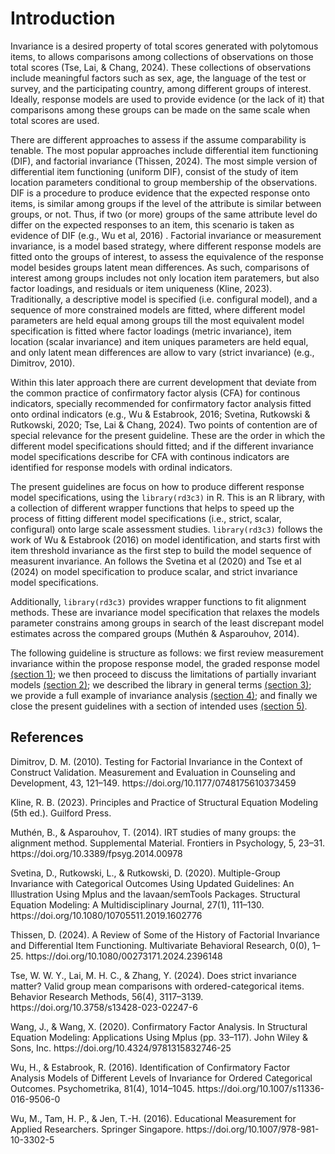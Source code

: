 # Introduction

Invariance is a desired property of total scores generated with polytomous items, to allows comparisons among collections of observations on those total scores (Tse, Lai, & Chang, 2024). These collections of observations include meaningful factors such as sex, age, the language of the test or survey, and the participating country, among different groups of interest. Ideally, response models are used to provide evidence (or the lack of it) that comparisons among these groups can be made on the same scale when total scores are used.

There are different approaches to assess if the assume comparability is tenable. The most popular approaches include differential item functioning (DIF), and factorial invariance (Thissen, 2024). The most simple version of differential item functioning (uniform DIF), consist of the study of item location parameters conditional to group membership of the observations. DIF is a procedure to produce evidence that the expected response onto items, is similar among groups if the level of the attribute is similar between groups, or not. Thus, if two (or more) groups of the same attribute level do differ on the expected responses to an item, this scenario is taken as evidence of DIF (e.g., Wu et al, 2016) . Factorial invariance or measurement invariance, is a model based strategy, where different response models are fitted onto the groups of interest, to assess the equivalence of the response model besides groups latent mean differences. As such, comparisons of interest among groups includes not only location item paratemers, but also factor loadings, and residuals or item uniqueness (Kline, 2023). Traditionally, a descriptive model is specified (i.e. configural model), and a sequence of more constrained models are fitted, where different model parameters are held equal among groups till the most equivalent model specification is fitted where factor loadings (metric invariance), item location (scalar invariance) and item uniques parameters are held equal, and only latent mean differences are allow to vary (strict invariance) (e.g., Dimitrov, 2010).

Within this later approach there are current development that deviate from the common practice of confirmatory factor alysis (CFA) for continous indicators, specially recommended for confirmatory factor analysis fitted onto ordinal indicators (e.g., Wu & Estabrook, 2016; Svetina, Rutkowski & Rutkowski, 2020; Tse, Lai & Chang, 2024). Two points of contention are of special relevance for the present guideline. These are the order in which the different model specifications should fitted; and if the different invariance model specifications describe for CFA with continous indicators are identified for response models with ordinal indicators.

The present guidelines are focus on how to produce different response model specifications, using the `library(rd3c3)` in R. This is an R library, with a collection of different wrapper functions that helps to speed up the process of fitting different model specifications (i.e., strict, scalar, configural) onto large scale assessment studies. `library(rd3c3)` follows the work of Wu & Estabrook (2016) on model identification, and starts first with item threshold invariance as the first step to build the model sequence of measurent invariance. An follows the Svetina et al (2020) and Tse et al (2024) on model specification to produce scalar, and strict invariance model specifications.

Additionally, `library(rd3c3)` provides wrapper functions to fit alignment methods. These are invariance model specification that relaxes the models parameter constrains among groups in search of the least discrepant model estimates across the compared groups (Muthén & Asparouhov, 2014).

The following guideline is structure as follows: we first review measurement invariance within the propose response model, the graded response model [(section 1)](https://dacarras.github.io/rd3c3_guide/section_1_response_model.html); we then proceed to discuss the limitations of partially invariant models [(section 2)](https://dacarras.github.io/rd3c3_guide/section_2_partial.html); we described the library in general terms [(section 3)](https://dacarras.github.io/rd3c3_guide/section_3_rd3c3.html); we provide a full example of invariance analysis [(section 4)](https://dacarras.github.io/rd3c3_guide/section_4_example.html); and finally we close the present guidelines with a section of intended uses [(section 5)](https://dacarras.github.io/rd3c3_guide/section_5_intended_use.html).

## References

Dimitrov, D. M. (2010). Testing for Factorial Invariance in the Context of Construct Validation. Measurement and Evaluation in Counseling and Development, 43, 121–149. https://doi.org/10.1177/0748175610373459

Kline, R. B. (2023). Principles and Practice of Structural Equation Modeling (5th ed.). Guilford Press.

Muthén, B., & Asparouhov, T. (2014). IRT studies of many groups: the alignment method. Supplemental Material. Frontiers in Psychology, 5, 23–31. https://doi.org/10.3389/fpsyg.2014.00978

Svetina, D., Rutkowski, L., & Rutkowski, D. (2020). Multiple-Group Invariance with Categorical Outcomes Using Updated Guidelines: An Illustration Using Mplus and the lavaan/semTools Packages. Structural Equation Modeling: A Multidisciplinary Journal, 27(1), 111–130. https://doi.org/10.1080/10705511.2019.1602776

Thissen, D. (2024). A Review of Some of the History of Factorial Invariance and Differential Item Functioning. Multivariate Behavioral Research, 0(0), 1–25. https://doi.org/10.1080/00273171.2024.2396148

Tse, W. W. Y., Lai, M. H. C., & Zhang, Y. (2024). Does strict invariance matter? Valid group mean comparisons with ordered-categorical items. Behavior Research Methods, 56(4), 3117–3139. https://doi.org/10.3758/s13428-023-02247-6

Wang, J., & Wang, X. (2020). Confirmatory Factor Analysis. In Structural Equation Modeling: Applications Using Mplus (pp. 33–117). John Wiley & Sons, Inc. https://doi.org/10.4324/9781315832746-25

Wu, H., & Estabrook, R. (2016). Identification of Confirmatory Factor Analysis Models of Different Levels of Invariance for Ordered Categorical Outcomes. Psychometrika, 81(4), 1014–1045. https://doi.org/10.1007/s11336-016-9506-0

Wu, M., Tam, H. P., & Jen, T.-H. (2016). Educational Measurement for Applied Researchers. Springer Singapore. https://doi.org/10.1007/978-981-10-3302-5
